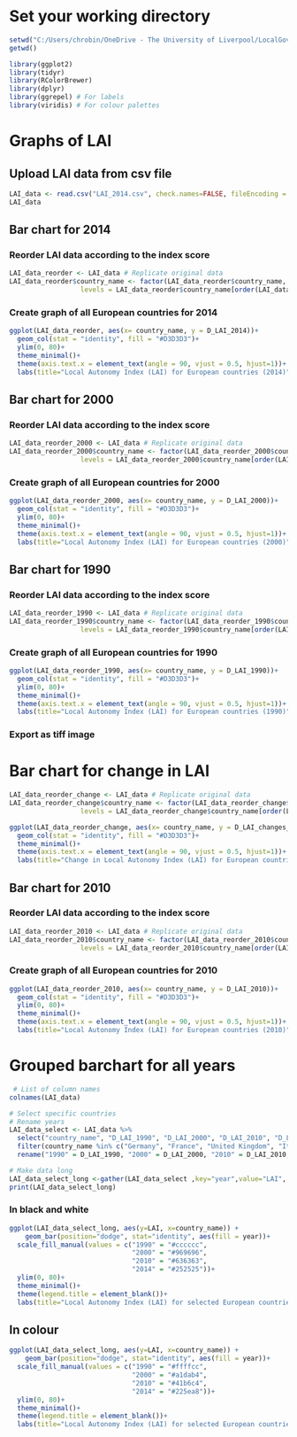 
# Set your working directory

```{r}
setwd("C:/Users/chrobin/OneDrive - The University of Liverpool/LocalGovernment/Datasets")
getwd()
```
```{r}
library(ggplot2)
library(tidyr)
library(RColorBrewer)
library(dplyr)
library(ggrepel) # For labels
library(viridis) # For colour palettes
```
# Graphs of LAI

## Upload LAI data from csv file

```{r}
LAI_data <- read.csv("LAI_2014.csv", check.names=FALSE, fileEncoding = 'UTF-8-BOM')
LAI_data
```
## Bar chart for 2014

### Reorder LAI data according to the index score

```{r}
LAI_data_reorder <- LAI_data # Replicate original data
LAI_data_reorder$country_name <- factor(LAI_data_reorder$country_name, # Factor levels in decreasing order
                  levels = LAI_data_reorder$country_name[order(LAI_data_reorder$D_LAI_2014, decreasing = TRUE)])
```

### Create graph of all European countries for 2014

```{r}
ggplot(LAI_data_reorder, aes(x= country_name, y = D_LAI_2014))+ 
  geom_col(stat = "identity", fill = "#D3D3D3")+
  ylim(0, 80)+
  theme_minimal()+
  theme(axis.text.x = element_text(angle = 90, vjust = 0.5, hjust=1))+
  labs(title="Local Autonomy Index (LAI) for European countries (2014)", y="LAI", x = " ", caption = "Index based on Ladner et al. (2015)")
```
## Bar chart for 2000

### Reorder LAI data according to the index score

```{r}
LAI_data_reorder_2000 <- LAI_data # Replicate original data
LAI_data_reorder_2000$country_name <- factor(LAI_data_reorder_2000$country_name, # Factor levels in decreasing order
                  levels = LAI_data_reorder_2000$country_name[order(LAI_data_reorder_2000$D_LAI_2000, decreasing = TRUE)])
```

### Create graph of all European countries for 2000

```{r}
ggplot(LAI_data_reorder_2000, aes(x= country_name, y = D_LAI_2000))+ 
  geom_col(stat = "identity", fill = "#D3D3D3")+
  ylim(0, 80)+
  theme_minimal()+
  theme(axis.text.x = element_text(angle = 90, vjust = 0.5, hjust=1))+
  labs(title="Local Autonomy Index (LAI) for European countries (2000)", y="LAI", x = " ", caption = "Index based on Ladner et al. (2015)")
```
## Bar chart for 1990

### Reorder LAI data according to the index score

```{r}
LAI_data_reorder_1990 <- LAI_data # Replicate original data
LAI_data_reorder_1990$country_name <- factor(LAI_data_reorder_1990$country_name, # Factor levels in decreasing order
                  levels = LAI_data_reorder_1990$country_name[order(LAI_data_reorder_1990$D_LAI_1990, decreasing = TRUE)])
```

### Create graph of all European countries for 1990

```{r}
ggplot(LAI_data_reorder_1990, aes(x= country_name, y = D_LAI_1990))+ 
  geom_col(stat = "identity", fill = "#D3D3D3")+
  ylim(0, 80)+
  theme_minimal()+
  theme(axis.text.x = element_text(angle = 90, vjust = 0.5, hjust=1))+
  labs(title="Local Autonomy Index (LAI) for European countries (1990)", y="LAI", x = " ", caption = "Index based on Ladner et al. (2015)")
```

### Export as tiff image

# Bar chart for change in LAI

```{r}
LAI_data_reorder_change <- LAI_data # Replicate original data
LAI_data_reorder_change$country_name <- factor(LAI_data_reorder_change$country_name, # Factor levels in decreasing order
                  levels = LAI_data_reorder_change$country_name[order(LAI_data_reorder_change$D_LAI_changes_1990_2014, decreasing = TRUE)])
```

```{r}
ggplot(LAI_data_reorder_change, aes(x= country_name, y = D_LAI_changes_1990_2014))+ 
  geom_col(stat = "identity", fill = "#D3D3D3")+
  theme_minimal()+
  theme(axis.text.x = element_text(angle = 90, vjust = 0.5, hjust=1))+
  labs(title="Change in Local Autonomy Index (LAI) for European countries (1990-2014)", y="LAI", x = " ", caption = "Index based on Ladner et al. (2015)")
```
## Bar chart for 2010

### Reorder LAI data according to the index score

```{r}
LAI_data_reorder_2010 <- LAI_data # Replicate original data
LAI_data_reorder_2010$country_name <- factor(LAI_data_reorder_2010$country_name, # Factor levels in decreasing order
                  levels = LAI_data_reorder_2010$country_name[order(LAI_data_reorder_2010$D_LAI_2010, decreasing = TRUE)])
```

### Create graph of all European countries for 2010

```{r}
ggplot(LAI_data_reorder_2010, aes(x= country_name, y = D_LAI_2010))+ 
  geom_col(stat = "identity", fill = "#D3D3D3")+
  ylim(0, 80)+
  theme_minimal()+
  theme(axis.text.x = element_text(angle = 90, vjust = 0.5, hjust=1))+
  labs(title="Local Autonomy Index (LAI) for European countries (2010)", y="LAI", x = " ", caption = "Index based on Ladner et al. (2015)")
```

# Grouped barchart for all years

```{r}
 # List of column names
colnames(LAI_data)

# Select specific countries
# Rename years
LAI_data_select <- LAI_data %>%
  select("country_name", "D_LAI_1990", "D_LAI_2000", "D_LAI_2010", "D_LAI_2014") %>%
  filter(country_name %in% c("Germany", "France", "United Kingdom", "Italy", "Spain", "Belgium", "Netherlands", "Portugal", "Ireland")) %>% # Select specific countries
  rename("1990" = D_LAI_1990, "2000" = D_LAI_2000, "2010" = D_LAI_2010, "2014" = D_LAI_2014) # Rename years
```

```{r}
# Make data long
LAI_data_select_long <-gather(LAI_data_select ,key="year",value="LAI", c("1990", "2000", "2010", "2014"))
print(LAI_data_select_long)
```

### In black and white

```{r}
ggplot(LAI_data_select_long, aes(y=LAI, x=country_name)) + 
    geom_bar(position="dodge", stat="identity", aes(fill = year))+
  scale_fill_manual(values = c("1990" = "#cccccc",
                               "2000" = "#969696",
                               "2010" = "#636363",
                               "2014" = "#252525"))+
  ylim(0, 80)+
  theme_minimal()+
  theme(legend.title = element_blank())+
  labs(title="Local Autonomy Index (LAI) for selected European countries", y="LAI", x = " ", caption = "Index based on Ladner et al. (2015)")
```

## In colour

```{r}
ggplot(LAI_data_select_long, aes(y=LAI, x=country_name)) + 
    geom_bar(position="dodge", stat="identity", aes(fill = year))+
  scale_fill_manual(values = c("1990" = "#ffffcc",
                               "2000" = "#a1dab4",
                               "2010" = "#41b6c4",
                               "2014" = "#225ea8"))+
  ylim(0, 80)+
  theme_minimal()+
  theme(legend.title = element_blank())+
  labs(title="Local Autonomy Index (LAI) for selected European countries", y="LAI", x = " ", caption = "Index based on Ladner et al. (2015)")
```
